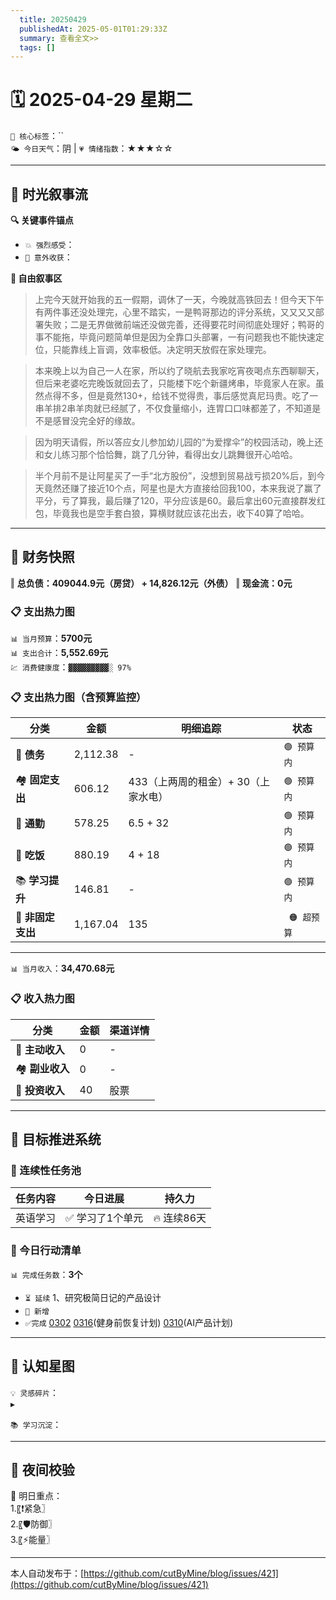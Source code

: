 ```yaml
---
  title: 20250429
  publishedAt: 2025-05-01T01:29:33Z
  summary: 查看全文>>
  tags: []
---
```


# 🗓️ 2025-04-29 星期二
`🔑 核心标签`：``  
`🌤️ 今日天气`：阴 | `💗 情绪指数`：★★★☆☆  

---


## 🌊 **时光叙事流**
**🔍 关键事件锚点**  
- `💥 强烈感受`：              
- `🎉 意外收获`：      

**📖 自由叙事区**  
> 上完今天就开始我的五一假期，调休了一天，今晚就高铁回去！但今天下午有两件事还没处理完，心里不踏实，一是鸭哥那边的评分系统，又又又又部署失败；二是无界做微前端还没做完善，还得要花时间彻底处理好；鸭哥的事不能拖，毕竟问题简单但是因为全靠口头部署，一有问题我也不能快速定位，只能靠线上盲调，效率极低。决定明天放假在家处理完。

> 本来晚上以为自己一人在家，所以约了晓航去我家吃宵夜喝点东西聊聊天，但后来老婆吃完晚饭就回去了，只能楼下吃个新疆烤串，毕竟家人在家。虽然点得不多，但是竟然130+，给钱不觉得贵，事后感觉真尼玛贵。吃了一串羊排2串羊肉就已经腻了，不仅食量缩小，连胃口口味都差了，不知道是不是感冒没完全好的缘故。

> 因为明天请假，所以答应女儿参加幼儿园的“为爱撑伞”的校园活动，晚上还和女儿练习那个恰恰舞，跳了几分钟，看得出女儿跳舞很开心哈哈。

> 半个月前不是让阿星买了一手“北方股份”，没想到贸易战亏损20%后，到今天竟然还赚了接近10个点，阿星也是大方直接给回我100，本来我说了赢了平分，亏了算我，最后赚了120，平分应该是60。最后拿出60元直接群发红包，毕竟我也是空手套白狼，算横财就应该花出去，收下40算了哈哈。

---

## 💸 **财务快照**
‖ **总负债：409044.9元（房贷） + 14,826.12元（外债）**
‖ **现金流：0元**

### 📋 支出热力图

`📊 当月预算`：**5700元**  
`📊 支出合计`：**5,552.69元**  
`💹 消费健康度`：`▓▓▓▓▓▓▓▓▓░ 97%`  
### 📋 支出热力图（含预算监控）
| 分类         | 金额    | 明细追踪                  | 状态           |
|--------------|---------|---------------------------|----------------|
| 🏦 **债务**    | 2,112.38   | -    | `🟢 预算内`   |
| 🏘️ **固定支出** | 606.12     |  433（上两周的租金）+ 30（上家水电）  | `🟢 预算内`     |
| 🚌 **通勤**     | 578.25     | 6.5 + 32      | `🟢 预算内`     |
| 🍜 **吃饭**     |  880.19   | 4 + 18  | `🟢 预算内`   |
| 📚 **学习提升** | 146.81      | -       | `🟢 预算内`     |
| 🎲 **非固定支出** | 1,167.04     | 135   | ` 🟠 超预算`  |
---

`📊 当月收入`：**34,470.68元**  

### 📋 收入热力图
| 分类         | 金额    | 渠道详情             |
|--------------|---------|-------------------------|
| 🏦 **主动收入**  | 0                | -        |
| 🏘️ **副业收入**  | 0                | -        |
| 🚌 **投资收入**  | 40                | 股票        |



---

## 🎯 **目标推进系统**

### 🔄 连续性任务池
| 任务内容                | 今日进展          | 持久力     |
|-------------------------|-------------------|------------|
| 英语学习         | ✅ 学习了1个单元 | 🔥 连续86天  |



### 📌 今日行动清单

`📊 完成任务数`：**3个**  
- `⏳ 延续` 1、研究极简日记的产品设计             
- `🚩 新增`   
- `✅完成` [0302](note://WEB9685e40ae7a6464db1196641a1ffd0ee)   [0316](note://WEBc1fcc89ec3e741538b703e8017b38c9f)(健身前恢复计划)  [0310](note://WEBfc89f9187c014fbe9fab88e2d09b4bde)(AI产品计划)


---

## 🌌 **认知星图**
`💡 灵感碎片`：  
▸ 


`📚 学习沉淀`：  
>    

---

## 🌃 夜间校验

🚀 明日重点：  
1.〖❗紧急〗  
2.〖🛡️防御〗  
3.〖⚡能量〗

---
本人自动发布于：[https://github.com/cutByMine/blog/issues/421](https://github.com/cutByMine/blog/issues/421)
